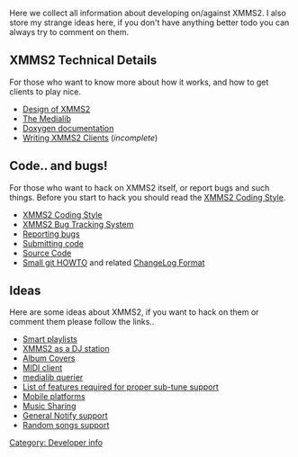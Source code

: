 {{Navbar}}

Here we collect all information about developing on/against XMMS2. I also store my strange ideas here, if you don't have anything better todo you can always try to comment on them.

== XMMS2 Technical Details ==

For those who want to know more about how it works, and how to get clients to play nice.

*[[Design of XMMS2]]
*[[The Medialib]]
*[http://xmms2.xmms.se/doxygen/html/index.html Doxygen documentation]
*[[Writing XMMS2 Clients]] (''incomplete'')

== Code.. and bugs! ==

For those who want to hack on XMMS2 itself, or report bugs and such things. Before you start to hack you should read the [[XMMS2 Coding Style]].

*[[XMMS2 Coding Style]]
*[http://bugs.xmms2.xmms.se/ XMMS2 Bug Tracking System]
*[[Reporting bugs]]
*[[Submitting code]]
*[[Download_XMMS2|Source Code]]
*[http://git.xmms.se/HOWTO-FOR-XMMS2-DEVELS.txt Small git HOWTO] and related [[ChangeLog Format]]

== Ideas ==

Here are some ideas about XMMS2, if you want to hack on them or comment them please follow the links..

*[[Smart playlists]]
*[[XMMS2 as a DJ station]]
*[[Album Covers]]
*[[MIDI client]]
*[[medialib querier]]
*[[List of features required for proper sub-tune support]]
*[[Mobile platforms]]
*[[Music Sharing]]
*[[General Notify support]]
*[[Random songs support]]

[[Category: Developer info]]